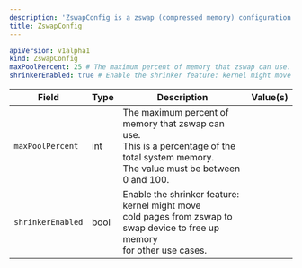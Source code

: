 ```yaml
---
description: 'ZswapConfig is a zswap (compressed memory) configuration document. When zswap is enabled, Linux kernel compresses pages that would otherwise be swapped out to disk. The compressed pages are stored in a memory pool, which is used to avoid writing to disk when the system is under memory pressure.'
title: ZswapConfig
---
```











```yaml
apiVersion: v1alpha1
kind: ZswapConfig
maxPoolPercent: 25 # The maximum percent of memory that zswap can use.
shrinkerEnabled: true # Enable the shrinker feature: kernel might move
```


| Field | Type | Description | Value(s) |
|-------|------|-------------|----------|
|`maxPoolPercent` |int |The maximum percent of memory that zswap can use.<br />This is a percentage of the total system memory.<br />The value must be between 0 and 100.  | |
|`shrinkerEnabled` |bool |Enable the shrinker feature: kernel might move<br />cold pages from zswap to swap device to free up memory<br />for other use cases.  | |







